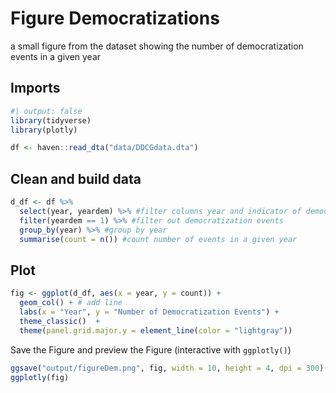 # Figure Democratizations

a small figure from the dataset showing the number of democratization events in a given year

## Imports

```r
#| output: false
library(tidyverse)
library(plotly)
```

```r
df <- haven::read_dta("data/DDCGdata.dta")
```

## Clean and build data

```r
d_df <- df %>% 
  select(year, yeardem) %>% #filter columns year and indicator of democratization
  filter(yeardem == 1) %>% #filter out democratization events
  group_by(year) %>% #group by year
  summarise(count = n()) #count number of events in a given year
```

## Plot

```r
fig <- ggplot(d_df, aes(x = year, y = count)) +
  geom_col() + # add line
  labs(x = "Year", y = "Number of Democratization Events") +
  theme_classic()  + 
  theme(panel.grid.major.y = element_line(color = "lightgray"))
```

Save the Figure and preview the Figure (interactive with `ggplotly()`)

```r
ggsave("output/figureDem.png", fig, width = 10, height = 4, dpi = 300)
ggplotly(fig)
```